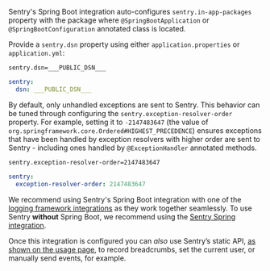 Sentry's Spring Boot integration auto-configures `sentry.in-app-packages` property with the package where `@SpringBootApplication` or `@SpringBootConfiguration` annotated class is located.

Provide a `sentry.dsn` property using either `application.properties` or `application.yml`:

```properties {filename:application.properties}
sentry.dsn=___PUBLIC_DSN___
```

```yaml {filename:application.yml}
sentry:
  dsn: ___PUBLIC_DSN___
```

By default, only unhandled exceptions are sent to Sentry. This behavior can be tuned through configuring the `sentry.exception-resolver-order` property. For example, setting it to `-2147483647` (the value of `org.springframework.core.Ordered#HIGHEST_PRECEDENCE`) ensures exceptions that have been handled by exception resolvers with higher order are sent to Sentry - including ones handled by `@ExceptionHandler` annotated methods.

```properties {filename:application.properties}
sentry.exception-resolver-order=2147483647
```

```yaml {filename:application.yml}
sentry:
  exception-resolver-order: 2147483647
```

We recommend using Sentry's Spring Boot integration with one of the [logging framework integrations](logging-frameworks/) as they work together seamlessly. To use Sentry **without** Spring Boot, we recommend using the [Sentry Spring integration](/platforms/java/guides/spring/).

Once this integration is configured you can _also_ use Sentry’s static API, [as shown on the usage page](usage/), to record breadcrumbs, set the current user, or manually send events, for example.
